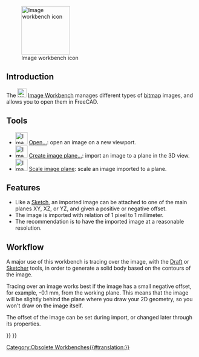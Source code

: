 <languages/>

{{Docnav
|
|
|IconL=
|IconR=
}}

{{VeryImportantMessage|The '''Image Workbench''' is no longer included after version 0.20.<br>
Its functionality has been integrated in [[Std_Base|Std Base]]. See [[Std_Import|Std Import]] and [[Std_ViewLoadImage|Std ViewLoadImage]].}}

[[Image:Workbench_Image.svg|thumb|128px|Image workbench icon]]

{{TOCright}}

== Introduction ==

The [[Image:Workbench_Image.svg|24px]] [[Image_Workbench|Image Workbench]] manages different types of [[bitmap|bitmap]] images, and allows you to open them in FreeCAD.

== Tools ==

* [[Image:Image_Open.svg|32px]] [[Image_Open|Open...]]: open an image on a new viewport.
* [[Image:Image_CreateImagePlane.svg|32px]] [[Image_CreateImagePlane|Create image plane...]]: import an image to a plane in the 3D view.
* [[Image:Image_Scaling.svg|32px]] [[Image_Scaling|Scale image plane]]: scale an image imported to a plane.

== Features ==

* Like a [[Sketcher_Workbench|Sketch]], an imported image can be attached to one of the main planes XY, XZ, or YZ, and given a positive or negative offset.
* The image is imported with relation of 1 pixel to 1 millimeter.
* The recommendation is to have the imported image at a reasonable resolution.

== Workflow ==

A major use of this workbench is tracing over the image, with the [[Draft_Workbench|Draft]] or [[Sketcher_Workbench|Sketcher]] tools, in order to generate a solid body based on the contours of the image.

Tracing over an image works best if the image has a small negative offset, for example, -0.1 mm, from the working plane. This means that the image will be slightly behind the plane where you draw your 2D geometry, so you won't draw on the image itself.

The offset of the image can be set during import, or changed later through its properties.


{{Docnav
|
|
|IconL=
|IconR=
}}

{{Image Tools navi{{#translation:}}}}
{{Userdocnavi{{#translation:}}}}
[[Category:Obsolete Workbenches{{#translation:}}]]